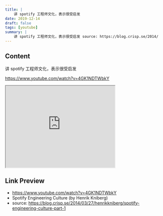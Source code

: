 ```yaml
---
title: |
    讲 spotify 工程师文化，表示很受启发
date: 2019-12-14
draft: false
tags: [youtube]
summary: |
    讲 spotify 工程师文化，表示很受启发 source: https://blog.crisp.se/2014/03/27/henrikkniberg/spotify-engineering-culture-part-1
---
```


## Content

讲 spotify 工程师文化，表示很受启发

https://www.youtube.com/watch?v=4GK1NDTWbkY


<iframe
    width="360"
    height="270"
    src="https://www.youtube.com/embed/4GK1NDTWbkY"
    title="Spotify Engineering Culture (by Henrik Kniberg)"
    allow="accelerometer; autoplay; clipboard-write; encrypted-media; gyroscope; picture-in-picture; web-share"
    allowFullscreen
    >
</iframe>

## Link Preview

- https://www.youtube.com/watch?v=4GK1NDTWbkY
- Spotify Engineering Culture (by Henrik Kniberg)
- source: https://blog.crisp.se/2014/03/27/henrikkniberg/spotify-engineering-culture-part-1
